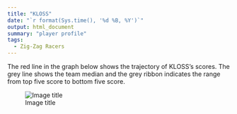 ```yaml
---
title: "KLOSS"
date: "`r format(Sys.time(), '%d %B, %Y')`"
output: html_document
summary: "player profile"
tags:
  - Zig-Zag Racers
---
```


The red line in the graph below shows the trajectory of KLOSS's scores. The grey line shows the team median and the grey ribbon indicates the range from top five score to bottom five score.

![Image title](KLOSS.jpg)
